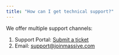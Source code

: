 ```yaml
---
title: "How can I get technical support?"
---
```


We offer multiple support channels:

1. Support Portal: [Submit a ticket](https://forms.fillout.com/t/p8dRqBYs58us)
2. Email: [support@joinmassive.com](mailto:support@joinmassive.com)